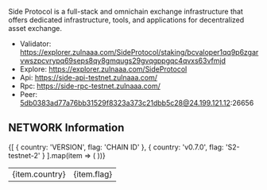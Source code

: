 

<ImageWithText 
  src="/logos/side-protocol.jpg" 
  alt="side protocol logo" 
  text="Side Protocol" 
/>

Side Protocol is a full-stack and omnichain exchange infrastructure that offers dedicated infrastructure, tools, and applications for decentralized asset exchange.

- Validator: https://explorer.zulnaaa.com/SideProtocol/staking/bcvaloper1qq9p6zgarvwszpcvrypq69seps8qy8gmqugs29gvqgppgqc4qvxs63vfmjd
- Explore: https://explorer.zulnaaa.com/SideProtocol
- Api: https://side-api-testnet.zulnaaa.com/
- Rpc: https://side-rpc-testnet.zulnaaa.com/
- Peer: 5db0383ad77a76bb31529f8323a373c21dbb5c28@24.199.121.12:26656



## NETWORK Information
<table>
  <tbody>
    {[
      { country: 'VERSION', flag: 'CHAIN ID' },
      { country: 'v0.7.0', flag: 'S2-testnet-2' }
    ].map(item => (
      <tr key={item.country}>
        <td>{item.country}</td>
        <td>{item.flag}</td>
      </tr>
    ))}
  </tbody>
</table>

